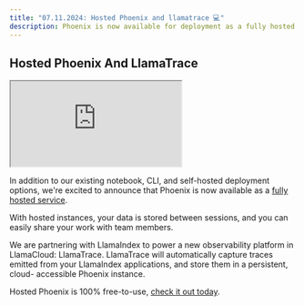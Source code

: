```yaml
---
title: "07.11.2024: Hosted Phoenix and llamatrace 💻"
description: Phoenix is now available for deployment as a fully hosted service.
---
```


<Update label="07.11.2024">

## Hosted Phoenix And LlamaTrace

<Frame>
    <iframe src="https://cdn.iframe.ly/nGUXe7g" width={1000} height={300} allowFullScreen></iframe>
</Frame>

In addition to our existing notebook, CLI, and self-hosted deployment options, we're excited to announce that Phoenix is now available as a [fully hosted service](https://arize.com/resource/introducing-hosted-phoenix-llamatrace/).

With hosted instances, your data is stored between sessions, and you can easily share your work with team members.

We are partnering with LlamaIndex to power a new observability platform in LlamaCloud: LlamaTrace. LlamaTrace will automatically capture traces emitted from your LlamaIndex applications, and store them in a persistent, cloud- accessible Phoenix instance.

Hosted Phoenix is 100% free-to-use, [check it out today](https://app.phoenix.arize.com/login).
</Update>


